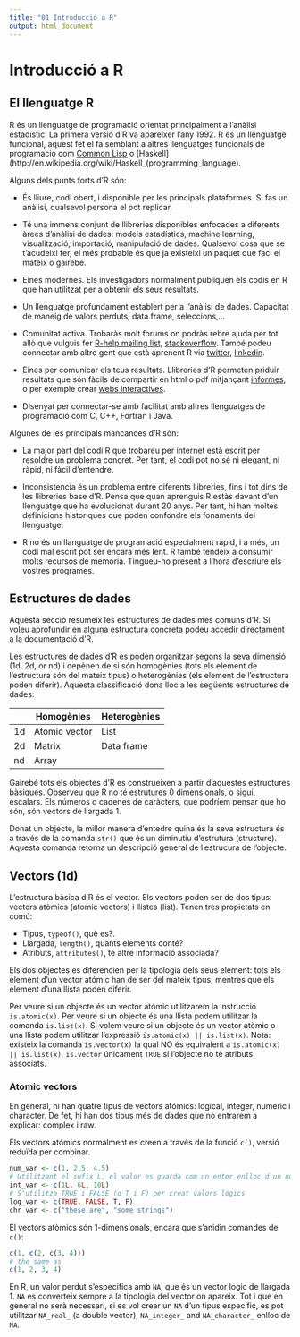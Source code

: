 ```yaml
---
title: "01 Introducció a R"
output: html_document
---
```


# Introducció a R

## El llenguatge R

R és un llenguatge de programació orientat principalment a l'anàlisi estadístic. La primera versió d'R va apareixer l'any 1992. R és un llenguatge funcional, aquest fet el fa semblant a altres llenguatges funcionals de programació com [Common Lisp](http://en.wikipedia.org/wiki/Common_Lisp) o [Haskell](http://en.wikipedia.org/wiki/Haskell_(programming_language).

Alguns dels punts forts d'R són:

* És lliure, codi obert, i disponible per les principals plataformes. Si fas un anàlisi, 
  qualsevol persona el pot replicar.
  
* Té una immens conjunt de llibreries disponibles enfocades a diferents àrees d'anàlisi 
  de dades: models estadístics, machine learning, visualització, importació, manipulació 
  de dades. Qualsevol cosa que se t'acudeixi fer, el més probable és que ja existeixi 
  un paquet que faci el mateix o gairebé.

* Eines modernes. Els investigadors normalment publiquen els codis en R que han utilitzat 
  per a obtenir els seus resultats.
  
* Un llenguatge profundament establert per a l'anàlisi de dades. Capacitat de maneig 
  de valors perduts, data.frame, seleccions,...
  
* Comunitat activa. Trobaràs molt forums on podràs rebre ajuda per tot allò que vulguis 
  fer [R-help mailing list](https://stat.ethz.ch/mailman/listinfo/r-help), 
  [stackoverflow](http://stackoverflow.com/questions/tagged/r). També podeu connectar 
  amb altre gent que està aprenent R via [twitter](https://twitter.com/search?q=%23rstats), 
  [linkedin](http://www.linkedin.com/groups/R-Project-Statistical-Computing-77616).

* Eines per comunicar els teus resultats. Llibreries d'R permeten priduir resultats que són
  fàcils de compartir en html o pdf mitjançant [informes](http://yihui.name/knitr/), o per exemple crear
  [webs interactives](http://www.rstudio.com/shiny/).
  
* Disenyat per connectar-se amb facilitat amb altres llenguatges de programació com C, C++, 
  Fortran i Java.

Algunes de les principals mancances d'R són:

* La major part del codi R que trobareu per internet està escrit per resoldre un problema
  concret. Per tant, el codi pot no sé ni elegant, ni ràpid, ni fàcil d'entendre.

* Inconsistencia és un problema entre diferents llibreries, fins i tot dins de les llibreries
  base d'R. Pensa que quan aprenguis R estàs davant d'un llenguatge que ha evolucionat durant
  20 anys. Per tant, hi han moltes definicions historiques que poden confondre els fonaments 
  del llenguatge.
  
* R no és un llanguatge de programació especialment ràpid, i a més, un codi mal escrit pot ser
  encara més lent. R també tendeix a consumir molts recursos de memória. Tingueu-ho present a 
  l'hora d'escriure els vostres programes.
  

## Estructures de dades

Aquesta secció resumeix les estructures de dades més comuns d'R. Si voleu aprofundir en alguna estructura concreta podeu accedir directament a la documentació d'R.

Les estructures de dades d'R es poden organitzar segons la seva dimensió (1d, 2d, or nd) i depènen 
de si són homogènies (tots els element de l'estructura són del mateix tipus) o heterogènies (els element de l'estructura poden diferir). Aquesta classificació dona lloc a les següents estructures de dades:


|    | Homogènies    | Heterogènies  |
|----|---------------|---------------|
| 1d | Atomic vector | List          |
| 2d | Matrix        | Data frame    |
| nd | Array         |               |

Gairebé tots els objectes d'R es construeixen a partir d'aquestes estructures bàsiques. Observeu que R no té estrutures 0 dimensionals, o sigui, escalars. Els números o cadenes de caràcters, que podríem pensar que ho són, són vectors de llargada 1.

Donat un objecte, la millor manera d'entedre quina és la seva estructura és a través de la comanda `str()` que és un diminutiu d'estrutura (structure). Aquesta comanda retorna un descripció general de l'estrucura de l'objecte.

## Vectors (1d) {#vectors}

L'estructura bàsica d'R és el vector. Els vectors poden ser de dos tipus: vectors atòmics (atomic vectors) i llistes (list). Tenen tres propietats en comú:

* Tipus, `typeof()`, què es?.
* Llargada, `length()`, quants elements conté?
* Atributs, `attributes()`, té altre informació associada?

Els dos objectes es diferencien per la tipologia dels seus element: tots els element d'un vector atómic han de ser del mateix tipus, mentres que els element d'una llista poden diferir.

Per veure si un objecte és un vector atómic utilitzarem la instrucció `is.atomic(x)`. Per veure si un objecte és una llista podem utilitzar la comanda `is.list(x)`. Si volem veure si un objecte és un vector atòmic o una llista podem utilitzar l'expressió `is.atomic(x) || is.list(x)`. Nota: existeix la comanda `is.vector(x)` la qual NO és equivalent a `is.atomic(x) || is.list(x)`, `is.vector` únicament `TRUE` si l'objecte no té atributs associats.

### Atomic vectors

En general, hi han quatre tipus de vectors atómics: logical, integer, numeric i character. De fet, hi han dos tipus més de dades que no entrarem a explicar: complex i raw.

Els vectors atómics normalment es creen a través de la funció `c()`, versió reduïda per combinar.

```r
num_var <- c(1, 2.5, 4.5)
# Utilitzant el sufix L, el valor es guarda com un enter enlloc d'un numeric
int_var <- c(1L, 6L, 10L)
# S'utilitza TRUE i FALSE (o T i F) per creat valors lògics
log_var <- c(TRUE, FALSE, T, F)
chr_var <- c("these are", "some strings")
```

El vectors atòmics són 1-dimensionals, encara que s'anidin comandes de `c()`:

```r
c(1, c(2, c(3, 4)))
# the same as
c(1, 2, 3, 4)
```

En R, un valor perdut s'especifica amb `NA`, que és un vector logic de llargada 1. `NA` es converteix sempre a la tipologia del vector on apareix. Tot i que en general no serà necessari, si es vol crear un `NA` d'un tipus específic, es pot utilitzar `NA_real_` (a double vector), `NA_integer_` and `NA_character_` enlloc de `NA`.